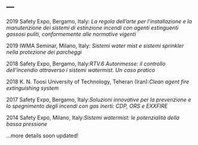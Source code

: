 ---
---

<link rel="stylesheet" href="styles.css" type="text/css">

2019 Safety Expo, Bergamo, Italy: *La regola dell’arte per l’installazione e la manutenzione dei sistemi di estinzione incendi con agenti estinguenti gassosi puliti, conformemente alle normative vigenti*

2019 IWMA Seminar, Milano, Italy: *Sistemi water mist e sistemi sprinkler nella protezione dei parcheggi*

2018 Safety Expo, Bergamo, Italy:*RTV.6 Autorimesse: il controllo dell’incendio attraverso i sistemi watermist. Un caso pratico* 

2018 K. N. Toosi University of Technology, Teheran (Iran):*Clean agent fire extinguishing system*

2017 Safety Expo, Bergamo, Italy:*Soluzioni innovative per la prevenzione e lo spegnimento degli incendi con gas inerti: CDP, ORS e EXXFIRE* 

2014 Safety Expo, Milano, Italy:*Sistemi watermist: le potenzialità della bassa pressione*

...more details soon updated!


